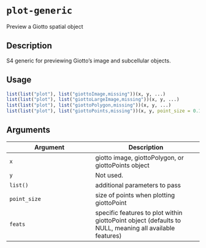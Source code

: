 # `plot-generic`

Preview a Giotto spatial object


## Description

S4 generic for previewing Giotto's image and subcellular objects.


## Usage

```r
list(list("plot"), list("giottoImage,missing"))(x, y, ...)
list(list("plot"), list("giottoLargeImage,missing"))(x, y, ...)
list(list("plot"), list("giottoPolygon,missing"))(x, y, ...)
list(list("plot"), list("giottoPoints,missing"))(x, y, point_size = 0.1, feats = NULL, ...)
```


## Arguments

Argument      |Description
------------- |----------------
`x`     |     giotto image, giottoPolygon, or giottoPoints object
`y`     |     Not used.
`list()`     |     additional parameters to pass
`point_size`     |     size of points when plotting giottoPoint
`feats`     |     specific features to plot within giottoPoint object (defaults to NULL, meaning all available features)


